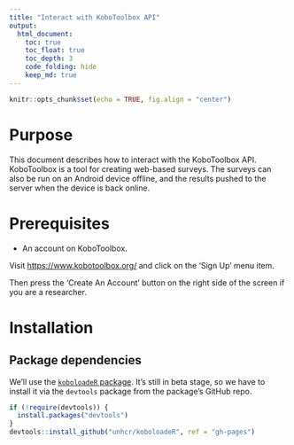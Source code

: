 ```yaml
---
title: "Interact with KoboToolbox API"
output:
  html_document:
    toc: true
    toc_float: true
    toc_depth: 3
    code_folding: hide
    keep_md: true
---
```


```r
knitr::opts_chunk$set(echo = TRUE, fig.align = "center")
```

# Purpose

This document describes how to interact with the KoboToolbox API.
KoboToolbox is a tool for creating web-based surveys.
The surveys can also be run on an Android device offline, and the results pushed to the server when the device is back online.

# Prerequisites

- An account on KoboToolbox.

Visit <https://www.kobotoolbox.org/> and click on the 'Sign Up' menu item.

Then press the 'Create An Account' button on the right side of the screen if you are a researcher.

# Installation

## Package dependencies

We'll use the [`koboloadeR` package](https://unhcr.github.io/koboloadeR/).
It's still in beta stage, so we have to install it via the `devtools` package from the package's GitHub repo.

```r
if (!require(devtools)) {
  install.packages("devtools")
}
devtools::install_github("unhcr/koboloadeR", ref = "gh-pages") 
```

